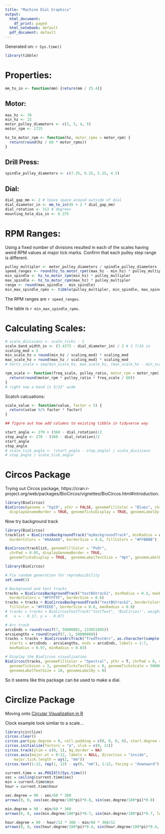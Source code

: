 ```yaml
---
title: "Machine Dial Graphics"
output:
  html_document:
    df_print: paged
  html_notebook: default
  pdf_document: default
---
```


Generated on: `r Sys.time()`

```r
library(tibble)
```

# Properties:

```r
mm_to_in <- function(mm) {return(mm / 25.4)}
```

## Motor:

```r
max_hz <- 70
min_hz <- 22
motor_pulley_diameters <- c(2, 3, 4, 5)
motor_rpm <- 1725
```
```r
hz_to_motor_rpm <- function(hz, motor_rpms = motor_rpm) {
  return(round(hz / 60 * motor_rpms))
}
```

## Drill Press:

```r
spindle_pulley_diameters <- c(7.25, 6.25, 5.25, 4.5)
```

## Dial:

```r
dial_gap_mm <- 2 # leave space around outside of dial
dial_diameter_in <- mm_to_in(45 + 2 * dial_gap_mm) 
dial_rotation <- 312 # degrees
mounting_hole_dia_in <- 0.375
```

# RPM Ranges:

Using a fixed number of divisions resulted in each of the scales having weird RPM values at major tick marks. Confirm that each pulley step range is different.

```r
pulley_multipler <- motor_pulley_diameters / spindle_pulley_diameters
speed_ranges <- round(hz_to_motor_rpm((max_hz - min_hz) * pulley_multipler))
min_spindle <- hz_to_motor_rpm(min_hz) * pulley_multipler
max_spindle <- hz_to_motor_rpm(max_hz) * pulley_multipler
range <- round(max_spindle - min_spindle)
min_max_spindle_rpms <- tibble(pulley_multipler, min_spindle, max_spindle, range)
```
The RPM ranges are `r speed_ranges`.

The table is `r min_max_spindle_rpms`.

# Calculating Scales:

```r
# scale_divisions <- scale_ticks - 1
scale_band_width_in <- (3.4375 - dial_diameter_in) / 2 # 3 7/16 in
scaling_mod = 5
min_scale_hz = round(min_hz / scaling_mod) * scaling_mod
max_scale_hz = round(max_hz / scaling_mod) * scaling_mod
# hertz_scale = seq(min_scale_hz, max_scale_hz, (max_scale_hz - min_scale_hz)/ scale_divisions)

rpm_scale <- function(freq_scale, pulley_ratio, motor_rpm = motor_rpm) {
  return(round(motor_rpm * pulley_ratio * freq_scale / 60))
}
# right now a band is 5/32" wide
```

Scatch calcuations:

```r
scale_value <- function(value, factor = 5) {
  return(value %/% factor * factor)
}

## figure out how add columns to existing tibble in tidyverse way

start_angle <- 270 + (360 - dial_rotation)/2
stop_angle <- 270 - (360 - dial_rotation)/2
start_angle
stop_angle
# scale_tick_angle <- (start_angle - stop_angle) / scale_divisions
# stop_angle / scale_tick_angle
```
# Circos Package

Trying out Circos package, https://cran.r-project.org/web/packages/BioCircos/vignettes/BioCircos.html#introduction.

```r
library(BioCircos)
BioCircos(genome = "hg19", yChr = FALSE, genomeFillColor = "Blues", chrPad = 0, 
  displayGenomeBorder = TRUE, genomeTicksDisplay = TRUE, genomeLabelDy = 0)
```
Now try background track
```r
library(BioCircos)
tracklist = BioCircosBackgroundTrack("myBackgroundTrack", minRadius = dial_diameter_in / 2, maxRadius = dial_diameter_in / 2 + scale_band_width_in,
  borderColors = "#AAAAAA", borderSize = 0.6, fillColors = "#FFBBBB")  

BioCircos(tracklist, genomeFillColor = "PuOr",
  chrPad = 0.05, displayGenomeBorder = TRUE, 
  genomeTicksDisplay = TRUE,  genomeLabelTextSize = "9pt", genomeLabelDy = 0)
```


```r
library(BioCircos)

# Fix random generation for reproducibility
set.seed(3)

# Background and text tracks
tracks = BioCircosBackgroundTrack("testBGtrack1", minRadius = 0.3, maxRadius = 0.45,
  borderColors = "#FFFFFF", borderSize = 0.6)    
tracks = tracks + BioCircosBackgroundTrack("testBGtrack2", borderColors = "#FFFFFF", 
  fillColor = "#FFEEEE", borderSize = 0.6, maxRadius = 0.8)
# tracks = tracks + BioCircosTextTrack("testText", 'BioCircos!', weight = "lighter", 
#   x = - 0.17, y = - 0.87)

# Arc track
arcsEnds = round(runif(7, 50000001, 133851895))
arcsLengths = round(runif(7, 1, 50000000))
tracks = tracks + BioCircosArcTrack("fredTestArc", as.character(sample(1:12, 7, replace=T)), 
  starts = arcsEnds - arcsLengths, ends = arcsEnds, labels = 1:7, 
  maxRadius = 0.97, minRadius = 0.83)

# Display the BioCircos visualization
BioCircos(tracks, genomeFillColor = "Spectral", yChr = T, chrPad = 0, displayGenomeBorder = F, 
  genomeTicksLen = 3, genomeTicksTextSize = 0, genomeTicksScale = 50000000,
  genomeLabelTextSize = 18, genomeLabelDy = 0)
```
So it seems like this package can be used to make a dial.

# Circlize Package

Moving onto [Circular Visualization in R](https://jokergoo.github.io/circlize_book/book/)

Clock example look simliar to a scale...
```r
library(circlize)
circos.clear()
circos.par(gap.degree = 0, cell.padding = c(0, 0, 0, 0), start.degree = 90)
circos.initialize(factors = "a", xlim = c(0, 12))
circos.track(ylim = c(0, 1), bg.border = NA)
circos.axis(major.at = 0:12, labels = NULL, direction = "inside", 
    major.tick.length = uy(2, "mm"))
circos.text(1:12, rep(1, 12) - uy(6, "mm"), 1:12, facing = "downward")

current.time = as.POSIXlt(Sys.time())
sec = ceiling(current.time$sec)
min = current.time$min
hour = current.time$hour

sec.degree = 90 - sec/60 * 360
arrows(0, 0, cos(sec.degree/180*pi)*0.8, sin(sec.degree/180*pi)*0.8)

min.degree = 90 - min/60 * 360
arrows(0, 0, cos(min.degree/180*pi)*0.7, sin(min.degree/180*pi)*0.7, lwd = 1)   

hour.degree = 90 - hour/12 * 360 - min/60 * 360/12
arrows(0, 0, cos(hour.degree/180*pi)*0.4, sin(hour.degree/180*pi)*0.4, lwd = 2)
```

